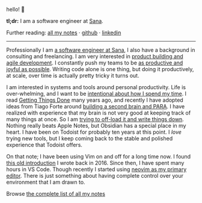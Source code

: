 hello! 👋

**tl;dr:** I am a software engineer at [Sana][sana].

Further reading: [all my notes][all-notes] · [github][github] ·
[linkedin][linkedin]

---

Professionally I am [a software engineer at Sana][a], I also have a background
in consulting and freelancing. I am very interested in [product building and
agile development][b]. I constantly push my teams to be [as productive and
joyful as possible][c]. Writing code alone is one thing, but doing it
productively, at scale, over time is actually pretty tricky it turns out.

I am interested in systems and tools around personal productivity. Life is
over-whelming, and I want to be [intentional about how I spend my time][j]. I
read [Getting Things Done][e] many years ago, and recently I have adopted ideas
from Tiago Forte around [building a second brain and PARA][f]. I have realized
with experience that my brain is not very good at keeping track of many things
at once. So I am [trying to off-load it and write things down][i]. Nothing
really beats Apple Notes, but Obsidian has a special place in my heart. I have
been on Todoist for probably ten years at this point. I _love_ trying new tools,
but I keep coming back to the stable and polished experience that Todoist
offers.

On that note; I have been using Vim on and off for a long time now. I found
[this old introduction][g] I wrote back in 2016. Since then, I have spent many
hours in VS Code. Though recently I started using [neovim as my primary
editor][h]. There is just something about having complete control over your
environment that I am drawn to.

Browse [the complete list of all my notes][all-notes]

[all-notes]: /notes
[github]: https://www.github.com/antonniklasson
[linkedin]: https://www.linkedin.com/in/antonniklasson
[sana]: https://www.sanalabs.com
[a]: /joining-sana-labs
[b]: https://antn.se/the-two-modes-of-product-engineering
[c]: https://antn.se/measurable-teams
[e]: https://www.goodreads.com/book/show/1633.Getting_Things_Done
[f]: https://www.buildingasecondbrain.com
[g]: /vim-intro
[h]: /telescope-default-input-modes
[i]: /the-daily-note
[j]: /embrace-intentionality

